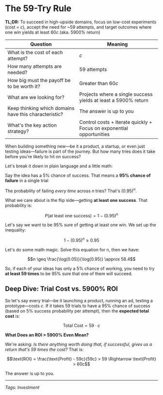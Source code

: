 # The 59-Try Rule

**TL;DR:** To succeed in high-upside domains, focus on low-cost experiments (cost = $c$), accept the need for ~59 attempts, and target outcomes where one win yields at least $60c$ (aka. 5900% return)

| Question | Meaning |
| --- | --- |
| What is the cost of each attempt? | $c$ |
| How many attempts are needed? | 59 attempts |
| How big must the payoff be to be worth it? | Greater than $60c$ |
| What are we looking for? | Projects where a single success yields at least a 5900% return |
| Keep thinking which domains have this characteristic? | The answer is up to you |
| What's the key action strategy? | Control costs + Iterate quickly + Focus on exponential opportunities |

<Cover
  src="/writing/the-59-try-rule/CleanShot_2024-09-19_at_16.02.212x.png"
  alt="The 59-Try Rule visualization"
  caption="The 59-Try Rule: Mathematical approach to high-upside experiments"
/>

When building something new—be it a product, a startup, or even just testing ideas—failure is part of the journey. But how many tries does it take before you're likely to hit on success?

Let's break it down in plain language and a little math:

Say the idea has a 5% chance of success. That means a **95% chance of failure** in a single trial

The probability of failing *every time* across $n$ tries? That's $(0.95)^n$.

What we care about is the flip side—getting **at least one success**. That probability is:

$$P(\text{at least one success}) = 1 - (0.95)^n$$

Let's say we want to be 95% sure of getting at least one win. We set up the inequality:

$$1 - (0.95)^n \geq 0.95$$

Let's do some math magic. Solve this equation for n, then we have:

$$n \geq \frac{\log(0.05)}{\log(0.95)} \approx 58.4$$

So, if each of your ideas has only a 5% chance of working, you need to try **at least 59 times** to be 95% sure that one of them will succeed.

## Deep Dive: Trial Cost vs. 5900% ROI

So let's say every trial—be it launching a product, running an ad, testing a prototype—costs $c$. If it takes 59 trials to have a 95% chance of success (based on 5% success probability per attempt), then the **expected total cost** is:

$$\text{Total Cost} = 59 \cdot c$$

**What Does an ROI > 5900% Even Mean?**

We're asking: *Is there anything worth doing that, if successful, gives us a return that's 59 times the cost?* That is:

$$\text{ROI} = \frac{\text{Profit} - 59c}{59c} > 59 \Rightarrow \text{Profit} > 60c$$

The answer is up to you.

---

*Tags: Investment*